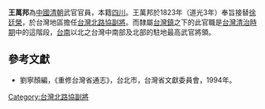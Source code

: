 '''王萬邦'''為[[中國|中國]][[清朝|清朝]]武官官員，本籍[[四川|四川]]。王萬邦於1823年（道光3年）奉旨接替[[徐廷榮|徐廷榮]]，於台灣地區擔任[[台灣北路協|台灣北路協]][[副將|副將]]。而隸屬[[台灣鎮|台灣鎮]]之下的此官職是[[台灣清治時期|台灣清治時期]]中的這階段，[[台南|台南]]以北之台灣中南部及北部的駐地最高武官將領。

==參考文獻==
*劉寧顏編，《重修台灣省通志》，台北市，台灣省文獻委員會，1994年。

{{start box}}
{{s-before|[[徐廷榮|徐廷榮]]}}
{{s-title|[[台灣北路協|台灣北路協]][[副將|副將]]|1823年上任}}
{{s-after|[[趙裕福|趙裕福]]}}
{{end box}}

[[Category:台灣北路協副將|Category:台灣北路協副將]]